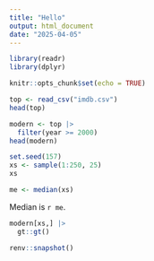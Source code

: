 ```yaml
---
title: "Hello"
output: html_document
date: "2025-04-05"
---
```


```r
library(readr)
library(dplyr)

knitr::opts_chunk$set(echo = TRUE)
```

```r
top <- read_csv("imdb.csv")
head(top)
```

```r
modern <- top |>
  filter(year >= 2000)
head(modern)
```

```r
set.seed(157)
xs <- sample(1:250, 25)
xs
```

```r
me <- median(xs)

```

Median is `r me`.

```r
modern[xs,] |>
  gt::gt()

renv::snapshot()
```

